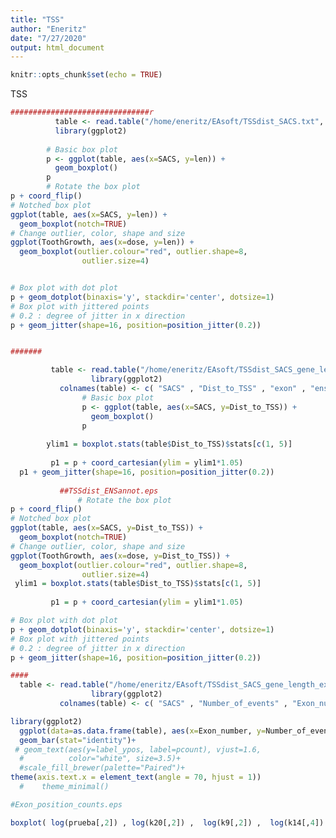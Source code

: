 ```yaml
---
title: "TSS"
author: "Eneritz"
date: "7/27/2020"
output: html_document
---
```


```r
knitr::opts_chunk$set(echo = TRUE)
```
TSS
```r
###############################r  
          table <- read.table("/home/eneritz/EAsoft/TSSdist_SACS.txt", stringsAsFactors=F)  
          library(ggplot2)
          
        # Basic box plot
        p <- ggplot(table, aes(x=SACS, y=len)) + 
          geom_boxplot()
        p
        # Rotate the box plot
p + coord_flip()
# Notched box plot
ggplot(table, aes(x=SACS, y=len)) + 
  geom_boxplot(notch=TRUE)
# Change outlier, color, shape and size
ggplot(ToothGrowth, aes(x=dose, y=len)) + 
  geom_boxplot(outlier.colour="red", outlier.shape=8,
                outlier.size=4)


# Box plot with dot plot
p + geom_dotplot(binaxis='y', stackdir='center', dotsize=1)
# Box plot with jittered points
# 0.2 : degree of jitter in x direction
p + geom_jitter(shape=16, position=position_jitter(0.2))


#######

         table <- read.table("/home/eneritz/EAsoft/TSSdist_SACS_gene_length_exonN.txt", stringsAsFactors=F)  
                  library(ggplot2)
           colnames(table) <- c( "SACS" , "Dist_to_TSS" , "exon" , "ens" , "gene" )       
                # Basic box plot
                p <- ggplot(table, aes(x=SACS, y=Dist_to_TSS)) + 
                  geom_boxplot()
                p
         
        ylim1 = boxplot.stats(table$Dist_to_TSS)$stats[c(1, 5)]
        
         p1 = p + coord_cartesian(ylim = ylim1*1.05)        
  p1 + geom_jitter(shape=16, position=position_jitter(0.2))
         
           ##TSSdist_ENSannot.eps     
               # Rotate the box plot
p + coord_flip()
# Notched box plot
ggplot(table, aes(x=SACS, y=Dist_to_TSS)) + 
  geom_boxplot(notch=TRUE)
# Change outlier, color, shape and size
ggplot(ToothGrowth, aes(x=dose, y=Dist_to_TSS)) + 
  geom_boxplot(outlier.colour="red", outlier.shape=8,
                outlier.size=4)
 ylim1 = boxplot.stats(table$Dist_to_TSS)$stats[c(1, 5)]
        
         p1 = p + coord_cartesian(ylim = ylim1*1.05)  

# Box plot with dot plot
p + geom_dotplot(binaxis='y', stackdir='center', dotsize=1)
# Box plot with jittered points
# 0.2 : degree of jitter in x direction
p + geom_jitter(shape=16, position=position_jitter(0.2))

####
  table <- read.table("/home/eneritz/EAsoft/TSSdist_SACS_gene_length_exonN.table", stringsAsFactors=F)  
                  library(ggplot2)
           colnames(table) <- c( "SACS" , "Number_of_events" , "Exon_number"  )       

library(ggplot2)
  ggplot(data=as.data.frame(table), aes(x=Exon_number, y=Number_of_events, fill=SACS)) +
  geom_bar(stat="identity")+
 # geom_text(aes(y=label_ypos, label=pcount), vjust=1.6, 
  #          color="white", size=3.5)+
  #scale_fill_brewer(palette="Paired")+
theme(axis.text.x = element_text(angle = 70, hjust = 1))
  #    theme_minimal()

#Exon_position_counts.eps

``` 
```r
boxplot( log(prueba[,2]) , log(k20[,2]) ,  log(k9[,2]) ,  log(k14[,4]) , log(pruebai[,2]) , log(k91[,2]) , log(k9i[,2]) , log(const[,4]) , outline=F , names=c( "Excluded" ,  "K20+K79Exc" ,  "K9+5mCExc" , "K9+K14acExc" , "Included" , "K20+K91Inc" , "K9+5mCInc" , "Const"  ) , ylab="Expression levels Log(TPM)" , las=1 ,  border=c("blue", "dodgerblue", "dodgerblue", "dodgerblue4" , "red", "orange", "firebrick3" , "black" ) ,  col =c("lightgray", "white" ,"white" , "white" , "lightgray" , "white" , "white" , "lightgrey"   ) , cex=0.3 )


```
